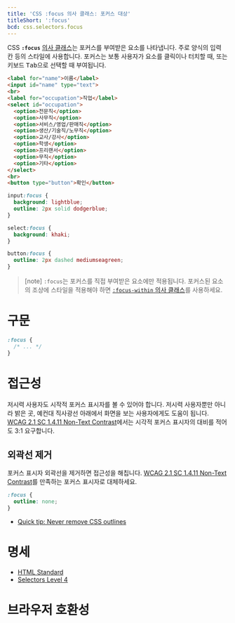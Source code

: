 ```yaml
---
title: 'CSS :focus 의사 클래스: 포커스 대상'
titleShort: ':focus'
bcd: css.selectors.focus
---
```


CSS **`:focus`** [의사 클래스]는 포커스를 부여받은 요소를 나타냅니다. 주로 양식의 입력 칸 등의 스타일에 사용합니다. 포커스는 보통 사용자가 요소를 클릭이나 터치할 때, 또는 키보드 <kbd>Tab</kbd>으로 선택할 때 부여됩니다.

```html hidden name=demo
<label for="name">이름</label>
<input id="name" type="text">
<br>
<label for="occupation">직업</label>
<select id="occupation">
  <option>전문직</option>
  <option>사무직</option>
  <option>서비스/영업/판매직</option>
  <option>생산/기술직/노무직</option>
  <option>교사/강사</option>
  <option>학생</option>
  <option>프리랜서</option>
  <option>무직</option>
  <option>기타</option>
</select>
<br>
<button type="button">확인</button>
```

```css hidden name=demo
input:focus {
  background: lightblue;
  outline: 2px solid dodgerblue;
}

select:focus {
  background: khaki;
}

button:focus {
  outline: 2px dashed mediumseagreen;
}
```

<LiveExample height={240} lang="css" name="demo" />

> [note] `:focus`는 포커스를 직접 부여받은 요소에만 적용됩니다. 포커스된 요소의 조상에 스타일을 적용해야 하면 [`:focus-within` 의사 클래스][`focus-within`]를 사용하세요.

# 구문

```css
:focus {
  /* ... */
}
```

# 접근성

저시력 사용자도 시작적 포커스 표시자를 볼 수 있어야 합니다. 저시력 사용자뿐만 아니라 밝은 곳, 예컨대 직사광선 아래에서 화면을 보는 사용자에게도 도움이 됩니다. [WCAG 2.1 SC 1.4.11 Non-Text Contrast](https://www.w3.org/WAI/WCAG21/Understanding/non-text-contrast.html)에서는 시각적 포커스 표시자의 대비를 적어도 3:1 요구합니다.

## 외곽선 제거

포커스 표시자 외곽선을 제거하면 접근성을 해칩니다. [WCAG 2.1 SC 1.4.11 Non-Text Contrast](https://www.w3.org/WAI/WCAG21/Understanding/non-text-contrast.html)를 만족하는 포커스 표시자로 대체하세요.

```css variant=bad
:focus {
  outline: none;
}
```

- [Quick tip: Never remove CSS outlines](https://www.a11yproject.com/posts/never-remove-css-outlines/)

# 명세

- [HTML Standard](https://html.spec.whatwg.org/multipage/semantics-other.html#selector-focus)
- [Selectors Level 4](https://drafts.csswg.org/selectors/#focus-pseudo)

# 브라우저 호환성

<BrowserCompat data={props.bcd} />

[`focus-within`]: https://developer.mozilla.org/en-US/docs/Web/CSS/:focus-within
[의사 클래스]: ../Pseudo-classes
